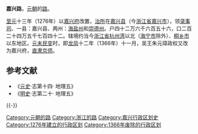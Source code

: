 '''嘉兴路'''，[[元朝|元朝]]的[[路_(行政区划)|路]]。

[[至元_(忽必烈)|至元]]十三年（1276年）以[[嘉兴府|嘉兴府]]改置，[[治所|治所]]在[[嘉兴县|嘉兴县]]（今[[浙江省|浙江省]][[嘉兴市|嘉兴市]]），领[[录事司|录事司]]、一县：嘉兴县、两州：[[海盐州|海盐州]]和[[崇德州|崇德州]]。户四十二万六千六百五十六，口二百二十四万五千七百四十二。辖境约当今[[浙江省|浙江省]][[杭州湾|杭州湾]]以北（[[海宁市|海宁市]]除外）、[[桐乡市|桐乡市]]以东地区。[[元末民变|元末民变]]时，即[[龍鳳_(韓林兒)|龙凤]]十二年（1366年）十一月，吴王朱元璋政权又改为嘉兴府，[[直隶|直隶]][[京师|京师]]。

== 参考文献 ==
* 《[[元史|元史]]·志第十四· 地理五》
* 《[[明史|明史]]·志第二十· 地理五》

{{-}}
{{元朝行政区划|nocat}}
{{元朝行政区划小作品}}
{{DEFAULTSORT:J}}
[[Category:元朝的路|Category:元朝的路]]
[[Category:浙江的路|Category:浙江的路]]
[[Category:嘉兴行政区划史|Category:嘉兴行政区划史]]
[[Category:1276年建立的行政区划|Category:1276年建立的行政区划]]
[[Category:1366年废除的行政区划|Category:1366年废除的行政区划]]